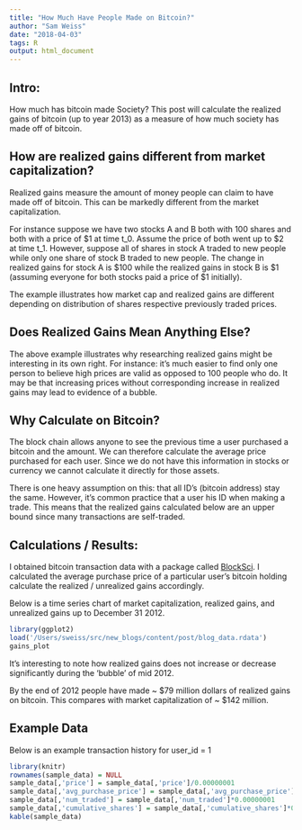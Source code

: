 ```yaml
---
title: "How Much Have People Made on Bitcoin?"
author: "Sam Weiss"
date: "2018-04-03"
tags: R
output: html_document
---
```


## Intro:

How much has bitcoin made Society? This post will calculate the realized gains of bitcoin (up to year 2013) as a measure of how much society has made off of bitcoin.

## How are realized gains different from market capitalization?

Realized gains measure the amount of money people can claim to have made off of bitcoin. This can be markedly different from the market capitalization. 

For instance suppose we have two stocks A and B both with 100 shares and both with a price of $1 at time t_0. Assume the price of both went up to $2 at time t_1. However, suppose all of shares in stock A traded to new people while only one share of stock B traded to new people. The change in realized gains for stock A is $100 while the realized gains in stock B is $1 (assuming everyone for both stocks paid a price of $1 initially).


The example illustrates how market cap and realized gains are different depending on distribution of shares respective previously traded prices.



## Does Realized Gains Mean Anything Else?

The above example illustrates why researching realized gains might be interesting in its own right. For instance: it's much easier to find only one person to believe high prices are valid as opposed to 100 people who do. It may be that increasing prices without corresponding increase in realized gains may lead to evidence of a bubble.



## Why Calculate on Bitcoin?


The block chain allows anyone to see the previous time a user purchased a bitcoin and the amount. We can therefore calculate the average price purchased for each user. Since we do not have this information in stocks or currency we cannot calculate it directly for those assets.


There is one heavy assumption on this: that all ID's (bitcoin address) stay the same. However, it's common practice that a user his ID when making a trade. This means that the realized gains calculated below are an upper bound since many transactions are self-traded.


## Calculations / Results:

I obtained bitcoin transaction data with a package called [BlockSci](https://github.com/citp/BlockSci). I calculated the average purchase price of a particular user's bitcoin holding calculate the realized / unrealized gains accordingly. 

Below is a time series chart of market capitalization, realized gains, and unrealized gains up to December 31 2012. 


```r
library(ggplot2)
load('/Users/sweiss/src/new_blogs/content/post/blog_data.rdata')
gains_plot
```

It's interesting to note how realized gains does not increase or decrease significantly during the 'bubble' of mid 2012. 

By the end of 2012 people have made ~ $79 million dollars of realized gains on bitcoin. This compares with market capitalization of ~ $142 million. 

## Example Data
Below is an example transaction history for user_id = 1
```r
library(knitr)
rownames(sample_data) = NULL
sample_data[,'price'] = sample_data[,'price']/0.00000001
sample_data[,'avg_purchase_price'] = sample_data[,'avg_purchase_price']/0.00000001
sample_data[,'num_traded'] = sample_data[,'num_traded']*0.00000001
sample_data[,'cumulative_shares'] = sample_data[,'cumulative_shares']*0.00000001
kable(sample_data)
```
